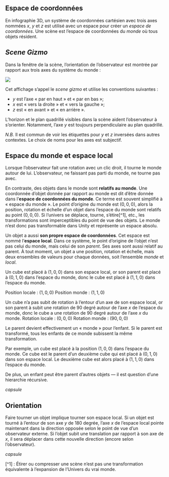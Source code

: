 ## Espace de coordonnées
En infographie 3D, un système de coordonnées cartésien avec trois axes nommées $x$, $y$ et $z$ est utilisé avec un espace pour créer un _espace de coordonnées_. Une scène est l'espace de coordonnées du _monde_ où tous objets résident.

## _Scene Gizmo_
Dans la fenêtre de la scène, l'orientation de l'observateur est montrée par rapport aux trois axes du système du monde :

![](axemonde.png)

Cet affichage s'appel le _scene gizmo_ et utilise les conventions suivantes :

* $y$ est l'axe « par en haut » et « par en bas »;
* $x$ est « vers la droite » et « vers la gauche »;
* $z$ est « en avant » et « en arrière ».

L'horizon et le plan quadrillé visibles dans la scène aident l'observateur à s'orienter. Notamment, l'axe $y$ est toujours perpendiculaire au plan quadrillé.

*N.B.* Il est commun de voir les étiquettes pour $y$ et $z$ inversées dans autres contextes. Le choix de noms pour les axes est subjectif.

## Espace du monde et espace local
Lorsque l'observateur fait une rotation avec un clic droit, il tourne le monde autour de lui. L'observateur, ne faissant pas parti du monde, ne tourne pas avec.

En contraste, des objets dans le monde sont **relatifs au monde**. Une coordonnée d'objet donnée par rapport au monde est dit d'être donnée dans l'**espace de coordonnées du monde**. Ce terme est souvent simplifié à « espace du monde ». Le point d'origine du monde est $(0,0,0)$, alors la position, rotation et échelle d'un objet dans l'espace du monde sont relatifs au point $(0,0,0)$. Si l'univers se déplace, tourne, s'étire[^1], etc., les transformations sont imperceptibles du point de vue des objets. Le monde n'est donc pas transformable dans Unity et représente un espace absolu.

Un objet a aussi **son propre espace de coordonnées**. Cet espace est nommé l'**espace local**. Dans ce système, le point d'origine de l'objet n'est pas celui du monde, mais celui de son _parent_. Ses axes sont aussi relatif au parent. À tout moment, un objet a une position, rotation et échelle, mais deux ensembles de valeurs pour chaque données, soit l'ensemble _monde_ et _local_. 

Un cube est placé à $(1,0,0)$ dans son espace local, or son parent est placé à $(0,1,0)$ dans l'espace du monde, donc le cube est placé à $(1,1,0)$ dans l'espace du monde.

Position locale : $(1,0,0)$
Position monde : $(1,1,0)$

Un cube n'a pas subit de rotation à l'entour d'un axe de son espace local, or son parent à subit une rotation de 90 degré autour de l'axe $x$ de l'espace du monde, donc le cube a une rotation de 90 degré autour de l'axe $x$ du monde.
Rotation locale : $(0,0,0)$
Rotation monde : $(90,0,0)$

Le parent devient effectivement un « monde » pour l'enfant. Si le parent est transformé, tous les enfants de ce monde subissent la même transformation.

Par exemple, un cube est placé à la position $(1,0,0)$ dans l'espace du monde. Ce cube est le parent d'un deuxième cube qui est placé à $(0,1,0)$ dans son espace local. Le deuxième cube est alors placé à $(1,1,0)$ dans l'espace du monde.

De plus, un enfant peut être parent d'autres objets — il est question d'une hierarchie récursive.

_capsule_

## Orientation
Faire tourner un objet implique tourner son espace local. Si un objet est tourné à l'entour de son axe $y$ de 180 degrée, l'axe $x$ de l'espace local pointe maintenant dans la direction opposée selon le point de vue d'un observateur externe. Si l'objet subit une translation par rapport à son axe de $x$, il sera déplacer dans cette nouvelle direction (encore selon l'observateur). 

_capsule_


[^1] : Étirer ou compresser une scène n'est pas une transformation équivalente à l'expansion de l'Univers du vrai monde.
